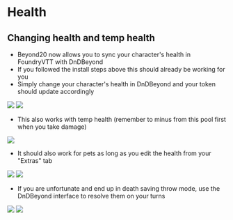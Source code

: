 


<Meta title="Foundry VTT/Health and Temp Health" />

# Health

## Changing health and temp health

 - Beyond20 now allows you to sync your character's health in FoundryVTT with DnDBeyond
 - If you followed the install steps above this should already be working for you
 - Simply change your character's health in DnDBeyond and your token should update accordingly

<img src={Health} />
<img src={HealthFoundry} />

 - This also works with temp health (remember to minus from this pool first when you take damage)

<img src={HealthTemp} />

 - It should also work for pets as long as you edit the health from your "Extras" tab

<img src={HealthPet} />
<img src={HealthPetFoundry} />

 - If you are unfortunate and end up in death saving throw mode, use the DnDBeyond interface to resolve them on your turns

<img src={HealthDeath} />
<img src={HealthDeathMode} />
